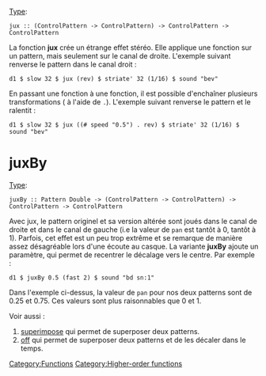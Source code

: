 <languages/>
{{DISPLAYTITLE:jux}} 
[[Type signature|Type]]: <source inline>jux :: (ControlPattern -> ControlPattern) -> ControlPattern -> ControlPattern</source>

La fonction '''jux''' crée un étrange effet stéréo. Elle applique une fonction sur un pattern, mais seulement sur le canal de droite. L'exemple suivant renverse le pattern dans le canal droit :

<source>
d1 $ slow 32 $ jux (rev) $ striate' 32 (1/16) $ sound "bev"
</source>

En passant une fonction à une fonction, il est possible d'enchaîner plusieurs transformations ( à l'aide de <code>.</code>). L'exemple suivant renverse le pattern et le ralentit :

<source>
d1 $ slow 32 $ jux ((# speed "0.5") . rev) $ striate' 32 (1/16) $ sound "bev"
</source>

= juxBy =

[[Type signature|Type]]: <source inline>juxBy :: Pattern Double -> (ControlPattern -> ControlPattern) -> ControlPattern -> ControlPattern</source>

Avec jux, le pattern originel et sa version altérée sont joués dans le canal de droite et dans le canal de gauche (i.e la valeur de <code>pan</code> est tantôt à 0, tantôt à 1). Parfois, cet effet est un peu trop extrême et se remarque de manière assez désagréable lors d'une écoute au casque. La variante '''juxBy''' ajoute un paramètre, qui permet de recentrer le décalage vers le centre. Par exemple :

<source>
d1 $ juxBy 0.5 (fast 2) $ sound "bd sn:1"
</source>

Dans l'exemple ci-dessus, la valeur de <code>pan</code> pour nos deux patterns sont de 0.25 et 0.75. Ces valeurs sont plus raisonnables que 0 et 1.

Voir aussi :
# [[superimpose]] qui permet de superposer deux patterns.
# [[off]] qui permet de superposer deux patterns et de les décaler dans le temps.

[[Category:Functions]]
[[Category:Higher-order functions]]